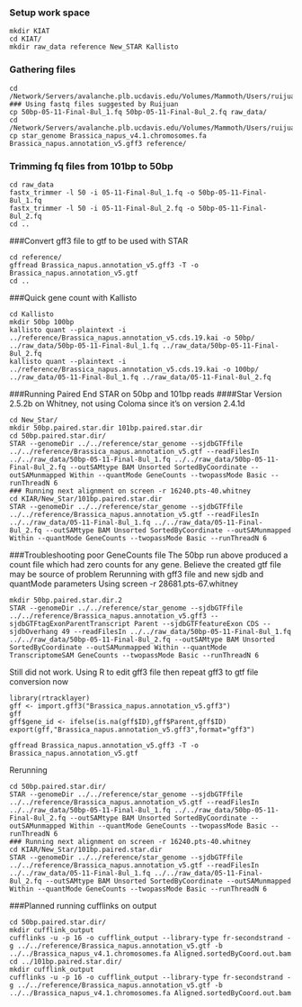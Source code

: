 ### Setup work space
```
mkdir KIAT
cd KIAT/
mkdir raw_data reference New_STAR Kallisto
```
### Gathering files
```
cd /Network/Servers/avalanche.plb.ucdavis.edu/Volumes/Mammoth/Users/ruijuanli/2016_summer/raw_data
### Using fastq files suggested by Ruijuan
cp 50bp-05-11-Final-8ul_1.fq 50bp-05-11-Final-8ul_2.fq raw_data/
cd /Network/Servers/avalanche.plb.ucdavis.edu/Volumes/Mammoth/Users/ruijuanli/Reference/B.napus
cp star_genome Brassica_napus_v4.1.chromosomes.fa Brassica_napus.annotation_v5.gff3 reference/
```

### Trimming fq files from 101bp to 50bp
```
cd raw_data
fastx_trimmer -l 50 -i 05-11-Final-8ul_1.fq -o 50bp-05-11-Final-8ul_1.fq
fastx_trimmer -l 50 -i 05-11-Final-8ul_2.fq -o 50bp-05-11-Final-8ul_2.fq
cd ..
```

###Convert gff3 file to gtf to be used with STAR
```
cd reference/
gffread Brassica_napus.annotation_v5.gff3 -T -o Brassica_napus.annotation_v5.gtf
cd ..
```
###Quick gene count with Kallisto
```
cd Kallisto
mkdir 50bp 100bp
kallisto quant --plaintext -i ../reference/Brassica_napus.annotation_v5.cds.19.kai -o 50bp/ ../raw_data/50bp-05-11-Final-8ul_1.fq ../raw_data/50bp-05-11-Final-8ul_2.fq
kallisto quant --plaintext -i ../reference/Brassica_napus.annotation_v5.cds.19.kai -o 100bp/ ../raw_data/05-11-Final-8ul_1.fq ../raw_data/05-11-Final-8ul_2.fq
```

###Running Paired End STAR on 50bp and 101bp reads
####Star Version 2.5.2b on Whitney, not using Coloma since it's on version 2.4.1d
```
cd New_Star/
mkdir 50bp.paired.star.dir 101bp.paired.star.dir
cd 50bp.paired.star.dir/
STAR --genomeDir ../../reference/star_genome --sjdbGTFfile ../../reference/Brassica_napus.annotation_v5.gtf --readFilesIn ../../raw_data/50bp-05-11-Final-8ul_1.fq ../../raw_data/50bp-05-11-Final-8ul_2.fq --outSAMtype BAM Unsorted SortedByCoordinate --outSAMunmapped Within --quantMode GeneCounts --twopassMode Basic --runThreadN 6
### Running next alignment on screen -r 16240.pts-40.whitney
cd KIAR/New_Star/101bp.paired.star.dir
STAR --genomeDir ../../reference/star_genome --sjdbGTFfile ../../reference/Brassica_napus.annotation_v5.gtf --readFilesIn ../../raw_data/05-11-Final-8ul_1.fq ../../raw_data/05-11-Final-8ul_2.fq --outSAMtype BAM Unsorted SortedByCoordinate --outSAMunmapped Within --quantMode GeneCounts --twopassMode Basic --runThreadN 6
```

###Troubleshooting poor GeneCounts file
The 50bp run above produced a count file which had zero counts for any gene.
Believe the created gtf file may be source of problem
Rerunning with gff3 file and new sjdb and quantMode parameters
Using screen -r 28681.pts-67.whitney
```
mkdir 50bp.paired.star.dir.2
STAR --genomeDir ../../reference/star_genome --sjdbGTFfile ../../reference/Brassica_napus.annotation_v5.gff3 --sjdbGTFtagExonParentTranscript Parent --sjdbGTFfeatureExon CDS --sjdbOverhang 49 --readFilesIn ../../raw_data/50bp-05-11-Final-8ul_1.fq ../../raw_data/50bp-05-11-Final-8ul_2.fq --outSAMtype BAM Unsorted SortedByCoordinate --outSAMunmapped Within --quantMode TranscriptomeSAM GeneCounts --twopassMode Basic --runThreadN 6
```

Still did not work. Using R to edit gff3 file then repeat gff3 to gtf file conversion now
```
library(rtracklayer)
gff <- import.gff3("Brassica_napus.annotation_v5.gff3")
gff
gff$gene_id <- ifelse(is.na(gff$ID),gff$Parent,gff$ID)
export(gff,"Brassica_napus.annotation_v5.gff3",format="gff3")
```
```
gffread Brassica_napus.annotation_v5.gff3 -T -o Brassica_napus.annotation_v5.gtf
```

Rerunning 
```
cd 50bp.paired.star.dir/
STAR --genomeDir ../../reference/star_genome --sjdbGTFfile ../../reference/Brassica_napus.annotation_v5.gtf --readFilesIn ../../raw_data/50bp-05-11-Final-8ul_1.fq ../../raw_data/50bp-05-11-Final-8ul_2.fq --outSAMtype BAM Unsorted SortedByCoordinate --outSAMunmapped Within --quantMode GeneCounts --twopassMode Basic --runThreadN 6
### Running next alignment on screen -r 16240.pts-40.whitney
cd KIAR/New_Star/101bp.paired.star.dir
STAR --genomeDir ../../reference/star_genome --sjdbGTFfile ../../reference/Brassica_napus.annotation_v5.gtf --readFilesIn ../../raw_data/05-11-Final-8ul_1.fq ../../raw_data/05-11-Final-8ul_2.fq --outSAMtype BAM Unsorted SortedByCoordinate --outSAMunmapped Within --quantMode GeneCounts --twopassMode Basic --runThreadN 6
```

###Planned running cufflinks on output
```
cd 50bp.paired.star.dir/
mkdir cufflink_output      
cufflinks -u -p 16 -o cufflink_output --library-type fr-secondstrand -g ../../reference/Brassica_napus.annotation_v5.gtf -b ../../Brassica_napus_v4.1.chromosomes.fa Aligned.sortedByCoord.out.bam
cd ../101bp.paired.star.dir/
mkdir cufflink_output
cufflinks -u -p 16 -o cufflink_output --library-type fr-secondstrand -g ../../reference/Brassica_napus.annotation_v5.gtf -b ../../Brassica_napus_v4.1.chromosomes.fa Aligned.sortedByCoord.out.bam
```

